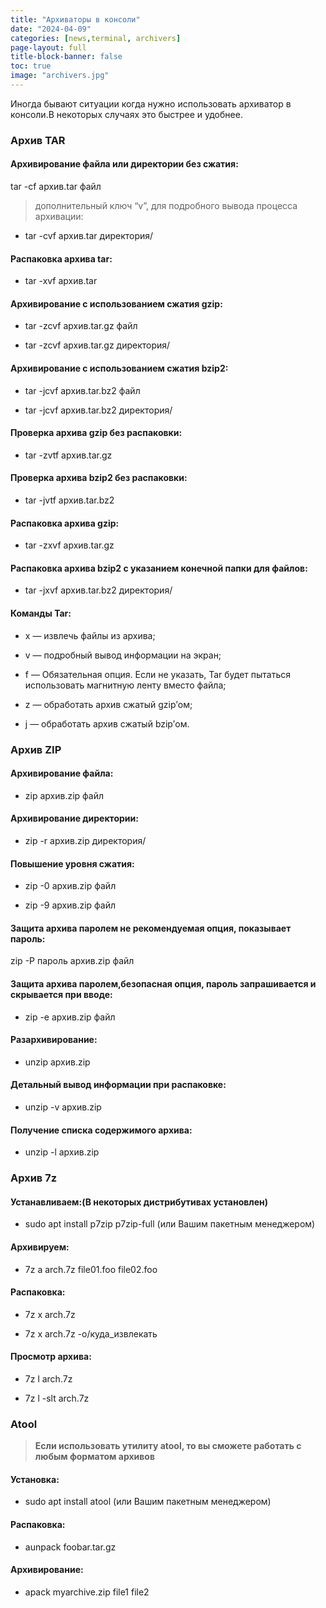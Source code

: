 ---
title: "Архиваторы в консоли"
date: "2024-04-09"
categories: [news,terminal, archivers]
page-layout: full
title-block-banner: false
toc: true
image: "archivers.jpg"
---

Иногда бывают ситуации когда нужно использовать архиватор в консоли.В некоторых случаях это быстрее и удобнее.

### **Архив TAR**

#### Архивирование файла или директории без сжатия:

tar -cf архив.tar файл

> дополнительный ключ “v”, для подробного вывода процесса архивации:

- tar -cvf архив.tar директория/

#### Распаковка архива tar:

- tar -xvf архив.tar

#### Архивирование с использованием сжатия gzip:

- tar -zcvf архив.tar.gz файл

- tar -zcvf архив.tar.gz директория/

#### Архивирование с использованием сжатия bzip2:

- tar -jcvf архив.tar.bz2 файл

- tar -jcvf архив.tar.bz2 директория/

#### Проверка архива gzip без распаковки:

- tar -zvtf архив.tar.gz

#### Проверка архива bzip2 без распаковки:

- tar -jvtf архив.tar.bz2

#### Распаковка архива gzip:

- tar -zxvf архив.tar.gz

#### Распаковка архива bzip2 с указанием конечной папки для файлов:

- tar -jxvf архив.tar.bz2 директория/

#### **Команды Tar**:

- x — извлечь файлы из архива;

- v — подробный вывод информации на экран;

- f — Обязательная опция. Если не указать, Tar будет пытаться использовать магнитную ленту вместо файла;

- z — обработать архив сжатый gzip’ом;

- j — обработать архив сжатый bzip’ом.

### Архив ZIP

#### Архивирование файла:

- zip архив.zip файл

#### Архивирование директории:

- zip -r архив.zip директория/

#### Повышение уровня сжатия:

- zip -0 архив.zip файл

- zip -9 архив.zip файл

#### Защита архива паролем не рекомендуемая опция, показывает пароль:

zip -P пароль архив.zip файл

#### Защита архива паролем,безопасная опция, пароль запрашивается и скрывается при вводе:

- zip -e архив.zip файл

#### Разархивирование:

- unzip архив.zip

#### Детальный вывод информации при распаковке:

- unzip -v архив.zip

#### Получение списка содержимого архива:

- unzip -l архив.zip

### **Архив 7z**

#### Устанавливаем:(В некоторых дистрибутивах установлен)

- sudo apt install p7zip p7zip-full  (или Вашим пакетным менеджером)

#### Архивируем:

- 7z a arch.7z file01.foo file02.foo

#### Распаковка:

- 7z x arch.7z

- 7z x arch.7z -o/куда_извлекать

#### Просмотр архива:

- 7z l arch.7z

- 7z l -slt arch.7z

### **Atool**

> **Если использовать утилиту atool, то вы сможете работать с любым форматом архивов**

#### Установка:

- sudo apt install atool (или Вашим пакетным менеджером)

#### Распаковка:

- aunpack foobar.tar.gz

#### Архивирование:

- apack myarchive.zip file1 file2
